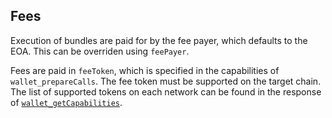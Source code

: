 ## Fees

Execution of bundles are paid for by the fee payer, which defaults to the EOA. This can be overriden using `feePayer`.

Fees are paid in `feeToken`, which is specified in the capabilities of `wallet_prepareCalls`. The fee token must be supported on the target chain. The list of supported tokens on each network can be found in the response of [`wallet_getCapabilities`](/rpc-server/wallet_getCapabilities).
